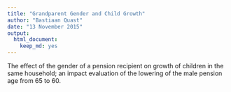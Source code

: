 ```yaml
---
title: "Grandparent Gender and Child Growth"
author: "Bastiaan Quast"
date: "13 November 2015"
output: 
  html_document: 
    keep_md: yes
---
```


The effect of the gender of a pension recipient on growth of children in the same household; an impact evaluation of the lowering of the male pension age from 65 to 60.
